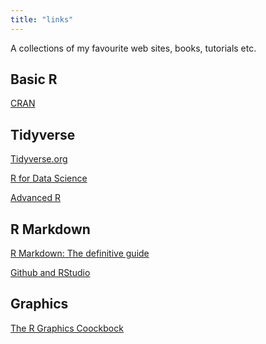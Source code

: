 ```yaml
---
title: "links"
---
```


A collections of my favourite web sites, books, tutorials etc.

## Basic R {.tabset .tabset-fade .tabset-pills}

[CRAN](https://cran.r-project.org/)

## Tidyverse {.tabset .tabset-fade .tabset-pills}

[Tidyverse.org](https://www.tidyverse.org/)

[R for Data Science](https://r4ds.had.co.nz/)

[Advanced R](https://adv-r.hadley.nz/)

## R Markdown {.tabset .tabset-fade .tabset-pills}

[R Markdown: The definitive guide](https://bookdown.org/yihui/rmarkdown/)

[Github and RStudio](https://resources.github.com/whitepapers/github-and-rstudio/)

## Graphics {.tabset .tabset-fade .tabset-pills}

[The R Graphics Coockbock](http://www.cookbook-r.com/Graphs/)
